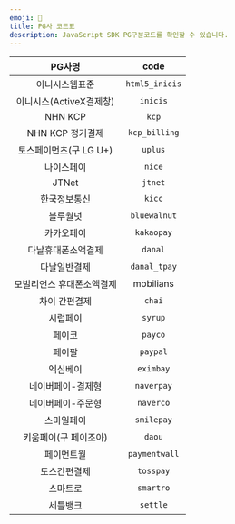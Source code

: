 ```yaml
---
emoji: 🧾
title: PG사 코드표
description: JavaScript SDK PG구분코드를 확인할 수 있습니다.
---
```





|       PG사명       |      code      |
| :--------------: | :------------: |
|      이니시스웹표준     | `html5_inicis` |
| 이니시스(ActiveX결제창) |    `inicis`    |
|      NHN KCP     |      `kcp`     |
|   NHN KCP 정기결제   |  `kcp_billing` |
|  토스페이먼츠(구 LG U+) |     `uplus`    |
|       나이스페이      |     `nice`     |
|       JTNet      |     `jtnet`    |
|      한국정보통신      |     `kicc`     |
|       블루월넛       |  `bluewalnut`  |
|       카카오페이      |   `kakaopay`   |
|     다날휴대폰소액결제    |     `danal`    |
|      다날일반결제      |  `danal_tpay`  |
|   모빌리언스 휴대폰소액결제  |    mobilians   |
|      차이 간편결제     |     `chai`     |
|       시럽페이       |     `syrup`    |
|        페이코       |     `payco`    |
|        페이팔       |    `paypal`    |
|       엑심베이       |    `eximbay`   |
|     네이버페이-결제형    |   `naverpay`   |
|     네이버페이-주문형    |    `naverco`   |
|       스마일페이      |   `smilepay`   |
| 키움페이(구 페이조아) |    `daou`    |
|       페이먼트월      |  `paymentwall` |
|      토스간편결제      |    `tosspay`   |
|       스마트로       |    `smartro`   |
|       세틀뱅크       |    `settle`    |



